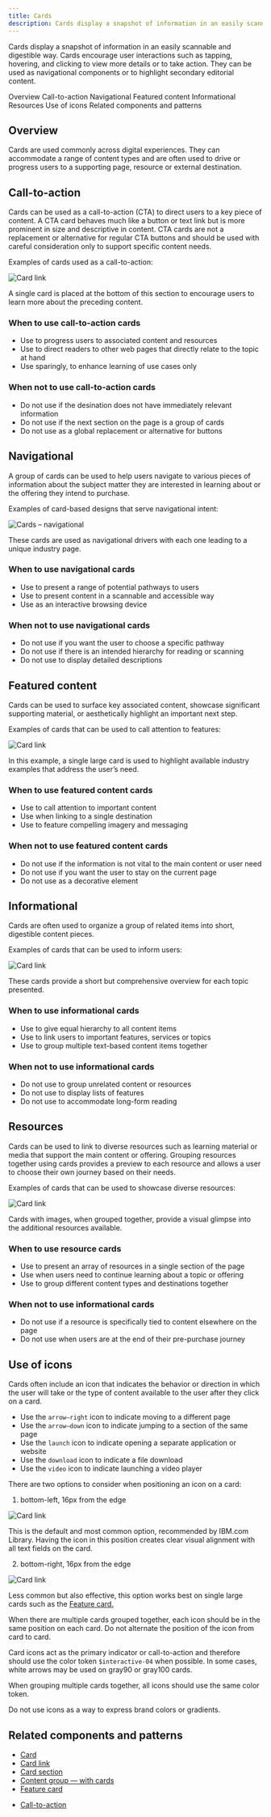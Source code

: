 ```yaml
---
title: Cards
description: Cards display a snapshot of information in an easily scannable and digestible way.  
---
```


<PageDescription>

Cards display a snapshot of information in an easily scannable and digestible way. Cards encourage user interactions such as tapping, hovering, and clicking to view more details or to take action. 
They can be used as navigational components or to highlight secondary editorial content.

</PageDescription>


<AnchorLinks>

<AnchorLink>Overview</AnchorLink>
<AnchorLink>Call-to-action</AnchorLink>
<AnchorLink>Navigational</AnchorLink>
<AnchorLink>Featured content</AnchorLink>
<AnchorLink>Informational</AnchorLink>
<AnchorLink>Resources</AnchorLink>
<AnchorLink>Use of icons</AnchorLink>
<AnchorLink>Related components and patterns</AnchorLink>

</AnchorLinks>

## Overview
Cards are used commonly across digital experiences. They can accommodate a range of content types and are often used to drive or progress users to a supporting page, resource or external destination.


## Call-to-action

Cards can be used as a call-to-action (CTA) to direct users to a key piece of content. A CTA card behaves much like a button or text link but is more prominent in size and descriptive in content. CTA cards are not a replacement or alternative for regular CTA buttons and should be used with careful consideration only to support specific content needs. 

Examples of cards used as a call-to-action:

<Title>Card link</Title>

![Card link](../../images/pattern/cards/cards-cardlink.jpg)

<Caption>
A single card is placed at the bottom of this section to encourage users to learn more about the preceding content.
</Caption>


### When to use call-to-action cards

* Use to progress users to associated content and resources
* Use to direct readers to other web pages that directly relate to the topic  at hand
* Use sparingly, to enhance learning of use cases only



### When not to use call-to-action cards

* Do not use if the desination does not have immediately relevant information
* Do not use if the next section on the page is a group of cards
* Do not use as a global replacement or alternative for buttons


## Navigational

A group of cards can be used to help users navigate to various pieces of information about the subject matter they are interested in learning about or the offering they intend to purchase. 

Examples of card-based designs that serve navigational intent:

<Title>Cards — navigational</Title>

![Cards – navigational](../../images/pattern/cards/cards-navigational.jpg)

<Caption>
These cards are used as navigational drivers with each one leading to a unique industry page.
</Caption>


### When to use navigational cards

* Use to present a range of potential pathways to users
* Use to present content in a scannable and accessible way
* Use as an interactive browsing device 


### When not to use navigational cards

* Do not use if you want the user to choose a specific pathway 
* Do not use if there is an intended hierarchy for reading or scanning
* Do not use to display detailed descriptions
 
 
## Featured content
 
Cards can be used to surface key associated content, showcase significant supporting material, or aesthetically highlight an important next step.

Examples of cards that can be used to call attention to features:

<Title>Feature card</Title>

![Card link](../../images/pattern/cards/cards-feature.jpg)

<Caption>
In this example, a single large card is used to highlight available industry examples that address the user’s need.
</Caption>


### When to use featured content cards

* Use to call attention to important content
* Use when linking to a single destination 
* Use to feature compelling imagery and messaging


### When not to use featured content cards

* Do not use if the information is not vital to the main content or user need
* Do not use if you want the user to stay on the current page 
* Do not use as a decorative element 


## Informational

Cards are often used to organize a group of related items into short, digestible content pieces.

Examples of cards that can be used to inform users:

<Title>Content group — with cards</Title>

![Card link](../../images/pattern/cards/cards-contentgroup.jpg)

<Caption>
These cards provide a short but comprehensive overview for each topic presented.
</Caption>


### When to use informational cards

* Use to give equal hierarchy to all content items
* Use to link users to important features, services or topics
* Use to group multiple text-based content items together


### When not to use informational cards

* Do not use to group unrelated content or resources
* Do not use to display lists of features
* Do not use to accommodate long-form reading 


## Resources

Cards can be used to link to diverse resources such as learning material or media that support the main content or offering. Grouping resources together using cards provides a preview to each resource and allows a user to choose their own journey based on their needs.

Examples of cards that can be used to showcase diverse resources:

<Title>Card section — with images</Title>

![Card link](../../images/pattern/cards/cards-resources.jpg)

<Caption>
Cards with images, when grouped together, provide a visual glimpse into the additional resources available.
</Caption>


### When to use resource cards

* Use to present an array of resources in a single section of the page 
* Use when users need to continue learning about a topic or offering
* Use to group different content types and destinations together


### When not to use informational cards

* Do not use if a resource is specifically tied to content elsewhere on the page
* Do not use when users are at the end of their pre-purchase journey


## Use of icons

Cards often include an icon that indicates the behavior or direction in which the user will take or the type of content available to the user after they click on a card.


<Title>Icon usage</Title>

* Use the `arrow—right` icon to indicate moving to a different page
* Use the `arrow—down` icon to indicate jumping to a section of the same page
* Use the `launch` icon to indicate opening a separate application or website
* Use the `download` icon to indicate a file download
* Use the `video` icon to indicate launching a video player


<Title>Icon position</Title>

There are two options to consider when positioning an icon on a card:

1. bottom-left, 16px from the edge 

![Card link](../../images/pattern/cards/cards-icons-1.jpg)

This is the default and most common option, recommended by IBM.com Library. Having the icon in this position creates clear visual alignment with all text fields on the card.

2. bottom-right, 16px from the edge 

![Card link](../../images/pattern/cards/cards-icons-2.jpg)

Less common but also effective, this option works best on single large cards such as the [Feature card.](.components/feature-card)

When there are multiple cards grouped together, each icon should be in the same position on each card. Do not alternate the position of the icon from card to card.


<Title>Icon color</Title>

Card icons act as the primary indicator or call-to-action and therefore should use the color token `$interactive-04` when possible. In some cases, white arrows may be used on gray90 or gray100 cards.

When grouping multiple cards together, all icons should use the same color token. 

Do not use icons as a way to express brand colors or gradients. 

## Related components and patterns

<Title>Components</Title>


* [Card](./components/card)
* [Card link](./components/card-link)
* [Card section](./components/card-section)
* [Content group — with cards](./components/contentgroupcards)
* [Feature card](./components/feature-card)


<Title>Patterns</Title>

* [Call-to-action](./patterns/call-to-action)
